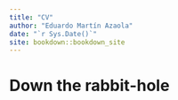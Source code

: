 ```yaml
--- 
title: "CV"
author: "Eduardo Martín Azaola"
date: "`r Sys.Date()`"
site: bookdown::bookdown_site
---
```


# Down the rabbit-hole


